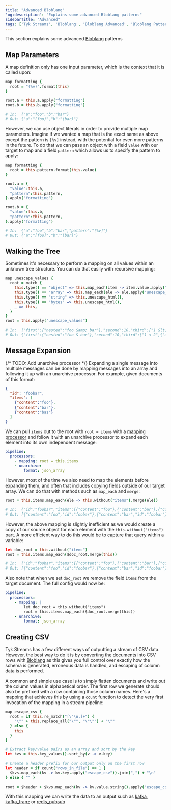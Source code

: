```yaml
---
title: "Advanced Bloblang"
'og:description': "Explains some advanced Bloblang patterns"
sidebarTitle: "Advanced"
tags: ['Tyk Streams', 'Bloblang', 'Bloblang Advanced', 'Bloblang Patterns']
---
```


This section explains some advanced [Bloblang](/5.6/product-stack/tyk-streaming/guides/bloblang/overview) patterns

## Map Parameters

A map definition only has one input parameter, which is the context that it is called upon:

```coffee
map formatting {
  root = "(%v)".format(this)
}

root.a = this.a.apply("formatting")
root.b = this.b.apply("formatting")

# In:  {"a":"foo","b":"bar"}
# Out: {"a":"(foo)","b":"(bar)"}
```

However, we can use object literals in order to provide multiple map parameters. Imagine if we wanted a map that is the exact same as above except the pattern is `[%v]` instead, with the potential for even more patterns in the future. To do that we can pass an object with a field `value` with our target to map and a field `pattern` which allows us to specify the pattern to apply:

```coffee
map formatting {
  root = this.pattern.format(this.value)
}

root.a = {
  "value":this.a,
  "pattern":this.pattern,
}.apply("formatting")

root.b = {
  "value":this.b,
  "pattern":this.pattern,
}.apply("formatting")

# In:  {"a":"foo","b":"bar","pattern":"[%v]"}
# Out: {"a":"[foo]","b":"[bar]"}
```

## Walking the Tree

Sometimes it's necessary to perform a mapping on all values within an unknown tree structure. You can do that easily with recursive mapping:

```coffee
map unescape_values {
  root = match {
    this.type() == "object" => this.map_each(item -> item.value.apply("unescape_values")),
    this.type() == "array" => this.map_each(ele -> ele.apply("unescape_values")),
    this.type() == "string" => this.unescape_html(),
    this.type() == "bytes" => this.unescape_html(),
    _ => this,
  }
}
root = this.apply("unescape_values")

# In:  {"first":{"nested":"foo &amp; bar"},"second":10,"third":["1 &lt; 2",{"also_nested":"2 &gt; 1"}]}
# Out: {"first":{"nested":"foo & bar"},"second":10,"third":["1 < 2",{"also_nested":"2 > 1"}]}
```

## Message Expansion

{/* TODO: Add unarchive processor */}
Expanding a single message into multiple messages can be done by mapping messages into an array and following it up with an unarchive processor. For example, given documents of this format:

```json
{
  "id": "foobar",
  "items": [
    {"content":"foo"},
    {"content":"bar"},
    {"content":"baz"}
  ]
}
```

We can pull `items` out to the root with `root = items` with a [mapping processor](/5.6/product-stack/tyk-streaming/configuration/processors/mapping) and follow it with an unarchive processor to expand each element into its own independent message:

```yaml
pipeline:
  processors:
    - mapping: root = this.items
    - unarchive:
        format: json_array
```

However, most of the time we also need to map the elements before expanding them, and often that includes copying fields outside of our target array. We can do that with methods such as `map_each` and `merge`:

```coffee
root = this.items.map_each(ele -> this.without("items").merge(ele))

# In:  {"id":"foobar","items":[{"content":"foo"},{"content":"bar"},{"content":"baz"}]}
# Out: [{"content":"foo","id":"foobar"},{"content":"bar","id":"foobar"},{"content":"baz","id":"foobar"}]
```

However, the above mapping is slightly inefficient as we would create a copy of our source object for each element with the `this.without("items")` part. A more efficient way to do this would be to capture that query within a variable:

```coffee
let doc_root = this.without("items")
root = this.items.map_each($doc_root.merge(this))

# In:  {"id":"foobar","items":[{"content":"foo"},{"content":"bar"},{"content":"baz"}]}
# Out: [{"content":"foo","id":"foobar"},{"content":"bar","id":"foobar"},{"content":"baz","id":"foobar"}]
```

Also note that when we set `doc_root` we remove the field `items` from the target document. The full config would now be:

```yaml
pipeline:
  processors:
    - mapping: |
        let doc_root = this.without("items")
        root = this.items.map_each($doc_root.merge(this))
    - unarchive:
        format: json_array
```

## Creating CSV

Tyk Streams has a few different ways of outputting a stream of CSV data. However, the best way to do it is by converting the documents into CSV rows with [Bloblang](/5.6/product-stack/tyk-streaming/guides/bloblang/overview) as this gives you full control over exactly how the schema is generated, erroneous data is handled, and escaping of column data is performed.

A common and simple use case is to simply flatten documents and write out the column values in alphabetical order. The first row we generate should also be prefixed with a row containing those column names. Here's a mapping that achieves this by using a `count` function to detect the very first invocation of the mapping in a stream pipeline:

```coffee
map escape_csv {
  root = if this.re_match("[\"\n,]+") {
    "\"" + this.replace_all("\"", "\"\"") + "\""
  } else {
    this
  }
}

# Extract key/value pairs as an array and sort by the key
let kvs = this.key_values().sort_by(v -> v.key)

# Create a header prefix for our output only on the first row
let header = if count("rows_in_file") == 1 {
  $kvs.map_each(kv -> kv.key.apply("escape_csv")).join(",") + "\n"
} else { "" }

root = $header + $kvs.map_each(kv -> kv.value.string().apply("escape_csv")).join(",")
```

With this mapping we can write the data to an output such as [kafka](/5.6/product-stack/tyk-streaming/configuration/outputs/kafka), [kafka_franz](/5.6/product-stack/tyk-streaming/configuration/outputs/kafka-franz) or [redis_pubsub](/5.6/product-stack/tyk-streaming/configuration/outputs/redis-pubsub)

